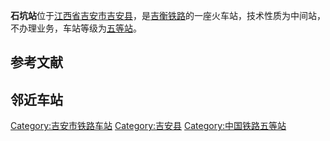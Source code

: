 {{unreferenced|time=2015-02-24T01:50:37+00:00}}
{{Infobox China railway station
|车站名称=石坑站
|图片= 201906 Station Building and Nameboard of Shikeng.jpg
|图片介绍=
|其他名称= 
|车站拼音= 
|英文名称= 
|车站代码= 
|电报码= 
|拼音码= 
|车站类型= 中间站
|始建时间= 
|开通运营= 
|车站地址= 
|坐标= 
|归属= [[南昌铁路局|南昌铁路局]][[赣州车务段|赣州车务段]]
|使用状态= 使用中
|线路= [[吉衡铁路|吉衡铁路]]
|车站等级= [[五等站_(中鐵)|五等站]]
|月台数目= 
|侧式站台=<!--車站島式月臺的數目，此參數可選-->
|岛式站台=<!--車站月臺面的數目，此參數可選-->
|站台面= 
|股道数目 = 
|正线= 
|到发线= 
|其它线= 
|网站=
 }}

'''石坑站'''位于[[江西省|江西省]][[吉安市|吉安市]][[吉安县|吉安县]]，是[[吉衡铁路|吉衡铁路]]的一座火车站，技术性质为中间站，不办理业务，车站等级为[[五等站_(中鐵)|五等站]]。


== 参考文献 ==
{{Reflist|colwidth=30em}}

== 邻近车站 ==

{{Start rail box|[[中国铁路|中国铁路]]}} 
{{s-inop|[[永阳街站|永阳街站]]|{{站|吉安}}方向}} 
{{s-line|[[吉衡铁路|吉衡铁路]]<br />石坑站}} 
{{s-inop|[[江边站_(江西省)|江边站]]|{{站|衡阳}}方向}} 
{{End box}} 

{{吉衡铁路}}
{{赣州车务段}}
{{China-rail-stub}}
[[Category:吉安市铁路车站|Category:吉安市铁路车站]]
[[Category:吉安县|Category:吉安县]]
[[Category:中国铁路五等站|Category:中国铁路五等站]]